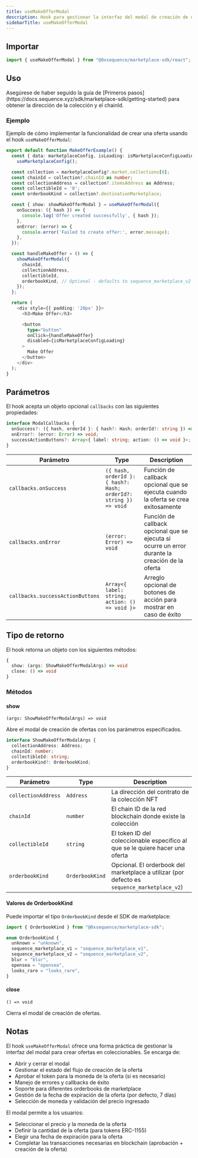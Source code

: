 ```yaml
---
title: useMakeOfferModal
description: Hook para gestionar la interfaz del modal de creación de ofertas en coleccionables
sidebarTitle: useMakeOfferModal
---
```


## Importar

```typescript
import { useMakeOfferModal } from "@0xsequence/marketplace-sdk/react";
```

## Uso

<Note>
  Asegúrese de haber seguido la guía de [Primeros pasos](https://docs.sequence.xyz/sdk/marketplace-sdk/getting-started) para obtener la dirección de la colección y el chainId.
</Note>

### Ejemplo
Ejemplo de cómo implementar la funcionalidad de crear una oferta usando el hook `useMakeOfferModal`:

```typescript
export default function MakeOfferExample() {
  const { data: marketplaceConfig, isLoading: isMarketplaceConfigLoading } =
    useMarketplaceConfig();

  const collection = marketplaceConfig?.market.collections[0];
  const chainId = collection?.chainId as number;
  const collectionAddress = collection?.itemsAddress as Address;
  const collectibleId = '0';
  const orderbookKind = collection?.destinationMarketplace;

  const { show: showMakeOfferModal } = useMakeOfferModal({
    onSuccess: ({ hash }) => {
      console.log('Offer created successfully', { hash });
    },
    onError: (error) => {
      console.error('Failed to create offer:', error.message);
    },
  });

  const handleMakeOffer = () => {
    showMakeOfferModal({
      chainId,
      collectionAddress,
      collectibleId,
      orderbookKind, // Optional - defaults to sequence_marketplace_v2
    });
  };

  return (
    <div style={{ padding: '20px' }}>
      <h3>Make Offer</h3>

      <button
        type="button"
        onClick={handleMakeOffer}
        disabled={isMarketplaceConfigLoading}
      >
        Make Offer
      </button>
    </div>
  );
}
```

## Parámetros
El hook acepta un objeto opcional `callbacks` con las siguientes propiedades:

```typescript
interface ModalCallbacks {
  onSuccess?: ({ hash, orderId }: { hash?: Hash; orderId?: string }) => void;
  onError?: (error: Error) => void;
  successActionButtons?: Array<{ label: string; action: () => void }>;
}
```

| Parámetro                        | Type                                                             | Description                                                                                     |
| -------------------------------- | ---------------------------------------------------------------- | ----------------------------------------------------------------------------------------------- |
| `callbacks.onSuccess`            | `({ hash, orderId }: { hash?: Hash; orderId?: string }) => void` | Función de callback opcional que se ejecuta cuando la oferta se crea exitosamente               |
| `callbacks.onError`              | `(error: Error) => void`                                         | Función de callback opcional que se ejecuta si ocurre un error durante la creación de la oferta |
| `callbacks.successActionButtons` | `Array<{ label: string; action: () => void }>`                   | Arreglo opcional de botones de acción para mostrar en caso de éxito                             |

## Tipo de retorno
El hook retorna un objeto con los siguientes métodos:

```typescript
{
  show: (args: ShowMakeOfferModalArgs) => void
  close: () => void
}
```

### Métodos

#### show
`(args: ShowMakeOfferModalArgs) => void`

Abre el modal de creación de ofertas con los parámetros especificados.

```typescript
interface ShowMakeOfferModalArgs {
  collectionAddress: Address;
  chainId: number;
  collectibleId: string;
  orderbookKind?: OrderbookKind;
}
```

| Parámetro           | Type            | Description                                                                                  |
| ------------------- | --------------- | -------------------------------------------------------------------------------------------- |
| `collectionAddress` | `Address`       | La dirección del contrato de la colección NFT                                                |
| `chainId`           | `number`        | El chain ID de la red blockchain donde existe la colección                                   |
| `collectibleId`     | `string`        | El token ID del coleccionable específico al que se le quiere hacer una oferta                |
| `orderbookKind`     | `OrderbookKind` | Opcional. El orderbook del marketplace a utilizar (por defecto es `sequence_marketplace_v2`) |

#### Valores de OrderbookKind
Puede importar el tipo `OrderbookKind` desde el SDK de marketplace:

```typescript
import { OrderbookKind } from "@0xsequence/marketplace-sdk";
```

```typescript
enum OrderbookKind {
  unknown = "unknown",
  sequence_marketplace_v1 = "sequence_marketplace_v1",
  sequence_marketplace_v2 = "sequence_marketplace_v2",
  blur = "blur",
  opensea = "opensea",
  looks_rare = "looks_rare",
}
```

#### close
`() => void`

Cierra el modal de creación de ofertas.

## Notas
El hook `useMakeOfferModal` ofrece una forma práctica de gestionar la interfaz del modal para crear ofertas en coleccionables. Se encarga de:
- Abrir y cerrar el modal
- Gestionar el estado del flujo de creación de la oferta
- Aprobar el token para la moneda de la oferta (si es necesario)
- Manejo de errores y callbacks de éxito
- Soporte para diferentes orderbooks de marketplace
- Gestión de la fecha de expiración de la oferta (por defecto, 7 días)
- Selección de moneda y validación del precio ingresado

El modal permite a los usuarios:
- Seleccionar el precio y la moneda de la oferta
- Definir la cantidad de la oferta (para tokens ERC-1155)
- Elegir una fecha de expiración para la oferta
- Completar las transacciones necesarias en blockchain (aprobación + creación de la oferta)